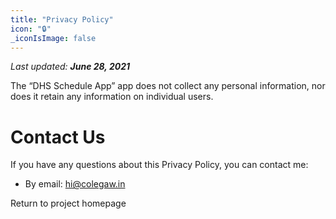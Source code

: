 ```yaml
---
title: "Privacy Policy"
icon: "🔒"
_iconIsImage: false
---
```


_Last updated: **June 28, 2021**_

The “DHS Schedule App” app does not collect any personal information, nor does it retain any information on individual users.

# Contact Us

If you have any questions about this Privacy Policy, you can contact me:

- By email: [hi@colegaw.in](mailto:hi@colegaw.in)

<p />

<PageLink icon="🔙" to="/dhs-schedule-app">

Return to project homepage

</PageLink>